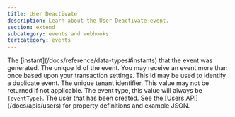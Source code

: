 ```yaml
---
title: User Deactivate
description: Learn about the User Deactivate event.
section: extend
subcategory: events and webhooks
tertcategory: events
---
```

       

<Event description="This event is generated when a user is deactivated, also referred to as a soft delete."
       eventType={eventType}
       name="User Deactivate"
       scope="tenant"
       transactional="true" />

<EventBody eventType={eventType}
           sinceThreatDetection="1.30.0"
           sinceIpAddress="1.27.0"
           jsonFile="user-deactivate.json">

  <APIField slot="leading-fields" name="event.createInstant" type="Long">
    The [instant](/docs/reference/data-types#instants) that the event was generated.
  </APIField>

  <APIField slot="leading-fields" name="event.id" type="UUID">
    The unique Id of the event. You may receive an event more than once based upon your transaction settings. This Id may be used to identify a duplicate event.
  </APIField>

  <APIField slot="trailing-fields" name="event.tenantId" type="UUID" since="1.8.0">
    The unique tenant identifier. This value may not be returned if not applicable.
  </APIField>

  <APIField slot="trailing-fields" name="event.type" type="String">
    The event type, this value will always be <code>{eventType}</code>.
  </APIField>

  <APIField slot="trailing-fields" name="event.user" type="Object">
    The user that has been created. See the [Users API](/docs/apis/users) for property definitions and example JSON.
  </APIField>
</EventBody>
